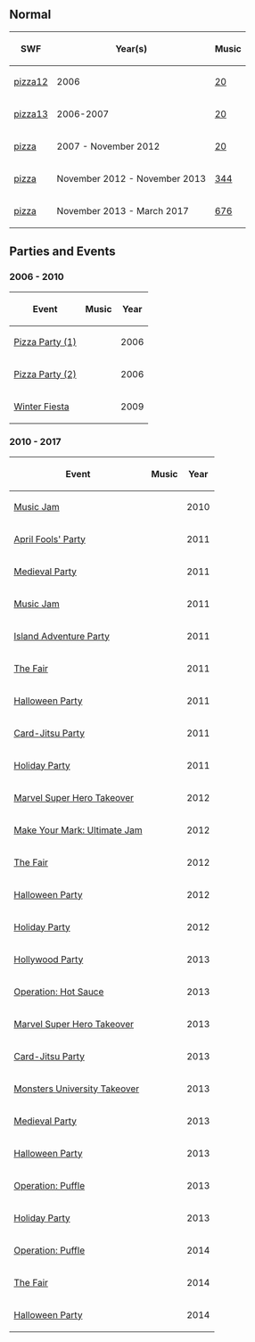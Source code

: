 

==Normal==
<center>
{|class="wikitable"
!SWF!!Year(s)!!Music
|-
|[[Media:ArtworkRoomsPizza12.swf|pizza12]]||2006||[[Media:Music20.swf|20]]
|-
|[[Media:ArtworkRoomsPizza13.swf|pizza13]]||2006-2007||[[Media:Music20.swf|20]]
|-
|[[Media:RoomsPizza-January2010.swf|pizza]]||2007 - November 2012||[[Media:Music20.swf|20]]
|-
|[[Media:RoomsPizza 2.swf|pizza]]||November 2012 - November 2013||[[Media:Music344.swf|344]]
|-
|[[Media:RoomsPizza-May2015.swf|pizza]]||November 2013 - March 2017||[[Media:Music676.swf|676]]
|}
</center>

==Parties and Events==
===2006 - 2010===
<center>
{|class="wikitable" border="1"
!Event
!Music
!Year
|-
|[[Media:ArtworkRoomsPizza10.swf|Pizza Party (1)]]||{{n/a}}||2006
|-
|[[Media:ArtworkRoomsPizza11.swf|Pizza Party (2)]]||{{n/a}}||2006
|-
|[[Media:WinterFiesta2009Pizza.swf|Winter Fiesta]]||{{n/a}}||2009
|}
</center>

===2010 - 2017===
<center>
{|class="wikitable" border="1"
!Event
!Music
!Year
|-
|[[Media:RoomsPizza-MusicJam2010.swf|Music Jam]]||{{n/a}}||2010
|-
|[[Media:AprilFools'Party2011Pizza.swf|April Fools' Party]]||{{n/a}}||2011
|-
|[[Media:MedievalParty2011Pizza.swf|Medieval Party]]||{{n/a}}||2011
|-
|[[Media:MusicJam2011Pizza.swf|Music Jam]]||{{n/a}}||2011
|-
|[[Media:IslandAdventureParty2011Pizza.swf|Island Adventure Party]]||{{n/a}}||2011
|-
|[[Media:TheFair2011Pizza.swf|The Fair]]||{{n/a}}||2011
|-
|[[Media:HalloweenParty2011Pizza.swf|Halloween Party]]||{{n/a}}||2011
|-
|[[Media:Card-JitsuPartyPizza.swf|Card-Jitsu Party]]||{{n/a}}||2011
|-
|[[Media:HolidayParty2011Pizza.swf|Holiday Party]]||{{n/a}}||2011
|-
|[[Media:MarvelSuperheroTakeoverPizza.swf|Marvel Super Hero Takeover]]||{{n/a}}||2012
|-
|[[Media:UltimateJamPizza.swf|Make Your Mark: Ultimate Jam]]||{{n/a}}||2012
|-
|[[Media:Fair2012Pizza.swf|The Fair]]||{{n/a}}||2012
|-
|[[Media:HalloweenParty2012Pizza.swf|Halloween Party]]||{{n/a}}||2012
|-
|[[Media:HolidayParty2012Pizza.swf|Holiday Party]]||{{n/a}}||2012
|-
|[[Media:HollywoodPartyRoomsPizza.swf|Hollywood Party]]||{{n/a}}||2013
|-
|[[Media:RoomsPizza-HotSauce.swf|Operation: Hot Sauce]]||{{n/a}}||2013
|-
|[[Media:RoomsPizza-Marvel2013.swf|Marvel Super Hero Takeover]]||{{n/a}}||2013
|-
|[[Media:RoomsPizza-CardJitsuParty2013.swf|Card-Jitsu Party]]||{{n/a}}||2013
|-
|[[Media:RoomsPizza-MUTakeover2013.swf|Monsters University Takeover]]||{{n/a}}||2013
|-
|[[Media:RoomsPizza-MedievalParty2013.swf|Medieval Party]]||{{n/a}}||2013
|-
|[[Media:RoomsPizza-HalloweenParty2013.swf|Halloween Party]]||{{n/a}}||2013
|-
|[[Media:OperationPuffleRoomsPizza.swf|Operation: Puffle]]||{{n/a}}||2013
|-
|[[Media:RoomsPizza-HolidayParty2013.swf|Holiday Party]]||{{N/a}}||2013
|-
|[[Media:OperationPuffleRoomsPizza.swf|Operation: Puffle]]||{{n/a}}||2014
|-
|[[Media:TheFair2014Pizza.swf|The Fair]]||{{N/a}}||2014
|-
|[[Media:RoomsPizza-HalloweenParty2014.swf|Halloween Party]]||{{n/a}}||2014
|}
</center>

{{Places}}